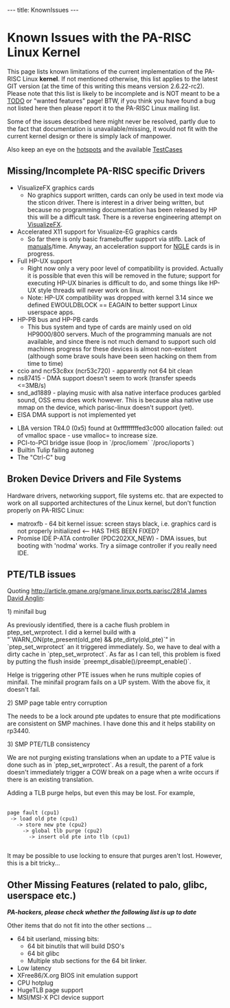 ---
title: KnownIssues
---

= Known Issues with the PA-RISC Linux Kernel =

This page lists known limitations of the current implementation of the PA-RISC Linux '''kernel'''. If not mentioned otherwise, this list applies to the latest GIT version (at the time of this writing this means version 2.6.22-rc2).
Please note that this list is likely to be incomplete and is NOT meant to be a [[TODO]] or "wanted features" page! BTW, if you think you have found a bug not listed here then please report it to the PA-RISC Linux mailing list.

Some of the issues described here might never be resolved, partly due to the fact that documentation is unavailable/missing, it would not fit with the current kernel design or there is simply lack of manpower.

Also keep an eye on the [[hotspots]] and the available [[TestCases]]

== Missing/Incomplete PA-RISC specific Drivers ==

* VisualizeFX graphics cards
** No graphics support written, cards can only be used in text mode via the sticon driver. There is interest in a driver being written, but because no programming documentation has been released by HP this will be a difficult task. There is a reverse engineering attempt on [[VisualizeFX]].
* Accelerated X11 support for Visualize-EG graphics cards
** So far there is only basic framebuffer support via stifb. Lack of [[DocumentationWishList|manuals]]/time. Anyway, an acceleration support for [[NGLE]] cards is in progress.
* Full HP-UX support
** Right now only a very poor level of compatibility is provided. Actually it is possible that even this will be removed in the future; support for executing HP-UX binaries is difficult to do, and some things like HP-UX style threads will never work on linux.
** Note: HP-UX compatibility was dropped with kernel 3.14 since we defined EWOULDBLOCK == EAGAIN to better support Linux userspace apps.
* HP-PB bus and HP-PB cards
** This bus system and type of cards are mainly used on old HP9000/800 servers. Much of the programming manuals are not available, and since there is not much demand to support such old machines progress for these devices is almost non-existent (although some brave souls have been seen hacking on them from time to time)
* ccio and ncr53c8xx (ncr53c720) - apparently not 64 bit clean
* ns87415 - DMA support doesn't seem to work (transfer speeds <=3MB/s)
* snd_ad1889 - playing music with alsa native interface produces garbled sound, OSS emu does work however. This is because alsa native use mmap on the device, which parisc-linux doesn't support (yet).
* EISA DMA support is not implemented yet

* LBA version TR4.0 (0x5) found at 0xfffffffffed3c000 allocation failed: out of vmalloc space - use vmalloc=<size> to increase size.
* PCI-to-PCI bridge issue (loop in `/proc/iomem` `/proc/ioports`)
* Builtin Tulip failing autoneg
* The "Ctrl-C" bug

== Broken Device Drivers and File Systems ==

Hardware drivers, networking support, file systems etc. that are expected to work on all supported architectures of the Linux kernel, but don't function properly on PA-RISC Linux:

* matroxfb - 64 bit kernel issue: screen stays black, i.e. graphics card is not properly initialized  <-- HAS THIS BEEN FIXED?
* Promise IDE P-ATA controller (PDC202XX_NEW) - DMA issues, but booting with 'nodma' works. Try a siimage controller if you really need IDE.

== PTE/TLB issues ==

Quoting [[http://article.gmane.org/gmane.linux.ports.parisc/2814 James David Anglin]]:

1) minifail bug

As previously identified, there is a cache flush problem in ptep_set_wrprotect.
I did a kernel build with a "`WARN_ON(pte_present(old_pte) && pte_dirty(old_pte)`" in `ptep_set_wrprotect` an it triggered immediately.  So, we have to deal with
a dirty cache in `ptep_set_wrprotect`.  As far as I can tell, this problem
is fixed by putting the flush inside `preempt_disable()/preempt_enable()`.

Helge is triggering other PTE issues when he runs multiple copies of
minifail.  The minifail program fails on a UP system.  With the above fix,
it doesn't fail.

2) SMP page table entry corruption

The needs to be a lock around pte updates to ensure that pte modifications
are consistent on SMP machines.  I have done this and it helps stability
on rp3440.

3) SMP PTE/TLB consistency

We are not purging existing translations when an update to a PTE value
is done such as in `ptep_set_wrprotect`.  As a result, the parent of a fork
doesn't immediately trigger a COW break on a page when a write occurs
if there is an existing translation.

Adding a TLB purge helps, but even this may be lost.  For example,

 <nowiki>
page fault (cpu1)
 -> load old pte (cpu1)
   -> store new pte (cpu2)
     -> global tlb purge (cpu2)
       -> insert old pte into tlb (cpu1)
 </nowiki>

It may be possible to use locking to ensure that purges aren't lost.  However,
this is a bit tricky...

== Other Missing Features (related to palo, glibc, userspace etc.) ==

'''''PA-hackers, please check whether the following list is up to date'''''

Other items that do not fit into the other sections ...

* 64 bit userland, missing bits:
** 64 bit binutils that will build DSO's
** 64 bit glibc
** Multiple stub sections for the 64 bit linker.
* Low latency
* XFree86/X.org BIOS init emulation support
* CPU hotplug
* HugeTLB page support
* MSI/MSI-X PCI device support